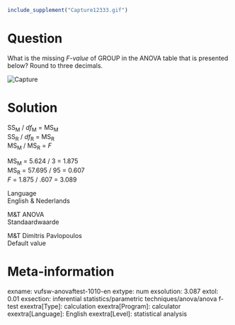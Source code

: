 ```r
include_supplement("Capture12333.gif")
```

Question
========
What is the missing *F-value *of GROUP in the ANOVA table that is
presented below? Round to three decimals.  
  

  
<img src="Capture12333.gif" class="fr-fic fr-dii tvcss_2"
alt="Capture" />


Solution
========





SS<sub>M</sub> / *df*<sub>M</sub> = MS<sub>M</sub>  
SS<sub>R</sub> / *df*<sub>R</sub> = MS<sub>R</sub>  
MS<sub>M</sub> / MS<sub>R</sub> = *F*  
  
MS<sub>M</sub> = 5.624 / 3 = 1.875  
MS<sub>R</sub> = 57.695 / 95 = 0.607  
*F* = 1.875 / .607 = 3.089





Language  
English & Nederlands

M&T ANOVA  
Standaardwaarde

M&T Dimitris Pavlopoulos  
Default value

Meta-information
================
exname: vufsw-anovaftest-1010-en
extype: num
exsolution: 3.087
extol: 0.01
exsection: inferential statistics/parametric techniques/anova/anova f-test
exextra[Type]: calculation
exextra[Program]: calculator
exextra[Language]: English
exextra[Level]: statistical analysis

